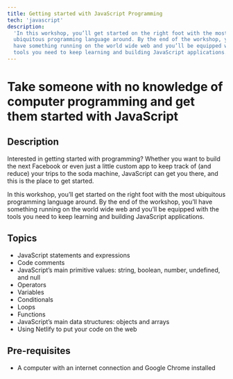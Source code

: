 ```yaml
---
title: Getting started with JavaScript Programming
tech: 'javascript'
description:
  'In this workshop, you’ll get started on the right foot with the most
  ubiquitous programming language around. By the end of the workshop, you’ll
  have something running on the world wide web and you’ll be equipped with the
  tools you need to keep learning and building JavaScript applications.'
---
```


# Take someone with no knowledge of computer programming and get them started with JavaScript

## Description

Interested in getting started with programming? Whether you want to build the
next Facebook or even just a little custom app to keep track of (and reduce)
your trips to the soda machine, JavaScript can get you there, and this is the
place to get started.

In this workshop, you’ll get started on the right foot with the most ubiquitous
programming language around. By the end of the workshop, you’ll have something
running on the world wide web and you’ll be equipped with the tools you need to
keep learning and building JavaScript applications.

## Topics

- JavaScript statements and expressions
- Code comments
- JavaScript’s main primitive values: string, boolean, number, undefined, and
  null
- Operators
- Variables
- Conditionals
- Loops
- Functions
- JavaScript’s main data structures: objects and arrays
- Using Netlify to put your code on the web

## Pre-requisites

- A computer with an internet connection and Google Chrome installed
